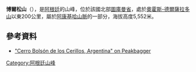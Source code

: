{{Coord|27|12|51|S|66|5|39|W|display=title}}

'''博爾松山'''（{{lang-es|Cerro del Bolsón}}），是[[阿根廷|阿根廷]]的山峰，位於該國北部[[圖庫曼省|圖庫曼省]]，處於[[奧霍斯-德爾薩拉多山|奧霍斯-德爾薩拉多山]]以東200公里，屬於[[阿康基哈山脈|阿康基哈山脈]]的一部分，海拔高度5,552米。

==參考資料==
* [http://www.peakbagger.com/peak.aspx?pid=8572 "Cerro Bolsón de los Cerillos, Argentina" on Peakbagger] {{Wayback|url=http://www.peakbagger.com/peak.aspx?pid=8572 |date=20170727052050 }}

{{Argentina-geo-stub}}
[[Category:阿根廷山峰|Category:阿根廷山峰]]